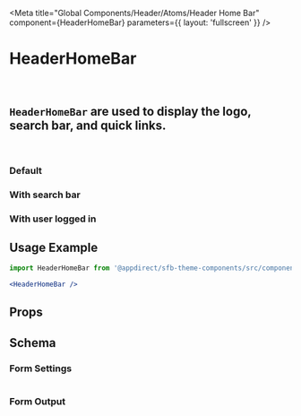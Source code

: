 

<Meta
    title="Global Components/Header/Atoms/Header Home Bar"
    component={HeaderHomeBar}
    parameters={{
        layout: 'fullscreen'
    }}
/>

# HeaderHomeBar
<br />

## `HeaderHomeBar` are used to display the logo, search bar, and quick links.
<br />

### Default
<Canvas>
    <Story name="Default">
        <HeaderHomeBar
            data={headerHomeBarDataMock}
            settings={headerHomeBarSettingsMock}
        />
    </Story>
</Canvas>

### With search bar
<Canvas>
    <Story name="With Search Bar">
        <HeaderHomeBar
            data={headerHomeBarDataMock}
            settings={getKnobs(HeaderHomeBar.schema().form)}
            displaySearchBar
        />
    </Story>
</Canvas>

### With user logged in
<Canvas>
    <Story name="With user logged in">
        <HeaderHomeBar
            data={{
                ...headerHomeBarDataMock,
                user: configUserLoggedInMock.user
            }}
            settings={getKnobs(HeaderHomeBar.schema().form)}
            displaySearchBar
        />
    </Story>
</Canvas>

## Usage Example
```jsx
import HeaderHomeBar from '@appdirect/sfb-theme-components/src/components/header/atoms/header-home-bar/HeaderHomeBar';

<HeaderHomeBar />
```

## Props
<ArgsTable of={HeaderHomeBar} />

## Schema
### Form Settings
<table>
    <TableContentFromObject obj={settingsDocs} />
</table>

### Form Output
<FormOutput code={HeaderHomeBar.schema().form} />
